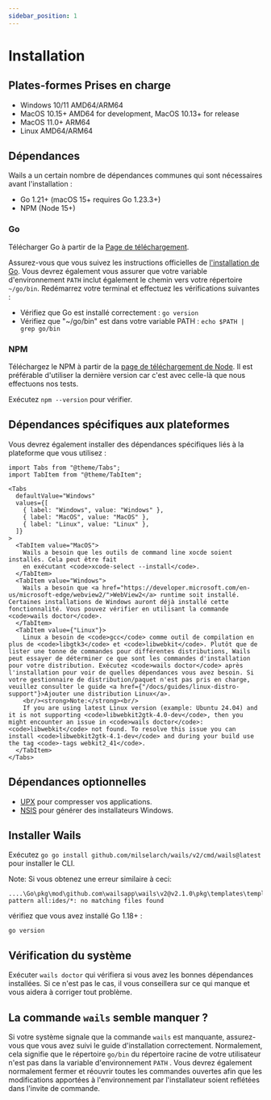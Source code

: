 ```yaml
---
sidebar_position: 1
---
```


# Installation

## Plates-formes Prises en charge

- Windows 10/11 AMD64/ARM64
- MacOS 10.15+ AMD64 for development, MacOS 10.13+ for release
- MacOS 11.0+ ARM64
- Linux AMD64/ARM64

## Dépendances

Wails a un certain nombre de dépendances communes qui sont nécessaires avant l'installation :

- Go 1.21+ (macOS 15+ requires Go 1.23.3+)
- NPM (Node 15+)

### Go

Télécharger Go à partir de la [Page de téléchargement](https://go.dev/dl/).

Assurez-vous que vous suivez les instructions officielles de [l'installation de Go](https://go.dev/doc/install). Vous devrez également vous assurer que votre variable d'environnement `PATH` inclut également le chemin vers votre répertoire `~/go/bin`. Redémarrez votre terminal et effectuez les vérifications suivantes :

- Vérifiez que Go est installé correctement : `go version`
- Vérifiez que "~/go/bin" est dans votre variable PATH : `echo $PATH | grep go/bin`

### NPM

Téléchargez le NPM à partir de la [page de téléchargement de Node](https://nodejs.org/en/download/). Il est préférable d'utiliser la dernière version car c'est avec celle-là que nous effectuons nos tests.

Exécutez `npm --version` pour vérifier.

## Dépendances spécifiques aux plateformes

Vous devrez également installer des dépendances spécifiques liés à la plateforme que vous utilisez :

```mdx-code-block
import Tabs from "@theme/Tabs";
import TabItem from "@theme/TabItem";

<Tabs
  defaultValue="Windows"
  values={[
    { label: "Windows", value: "Windows" },
    { label: "MacOS", value: "MacOS" },
    { label: "Linux", value: "Linux" },
  ]}
>
  <TabItem value="MacOS">
    Wails a besoin que les outils de command line xocde soient installés. Cela peut être fait
    en exécutant <code>xcode-select --install</code>.
  </TabItem>
  <TabItem value="Windows">
    Wails a besoin que <a href="https://developer.microsoft.com/en-us/microsoft-edge/webview2/">WebView2</a> runtime soit installé. Certaines installations de Windows auront déjà installé cette fonctionnalité. Vous pouvez vérifier en utilisant la commande <code>wails doctor</code>.
  </TabItem>
  <TabItem value={"Linux"}>
    Linux a besoin de <code>gcc</code> comme outil de compilation en plus de <code>libgtk3</code> et <code>libwebkit</code>. Plutôt que de lister une tonne de commandes pour différentes distributions, Wails peut essayer de déterminer ce que sont les commandes d'installation pour votre distribution. Exécutez <code>wails doctor</code> après l'installation pour voir de quelles dépendances vous avez besoin. Si votre gestionnaire de distribution/paquet n'est pas pris en charge, veuillez consulter le guide <a href={"/docs/guides/linux-distro-support"}>Ajouter une distribution Linux</a>.
    <br/><strong>Note:</strong><br/>
    If you are using latest Linux version (example: Ubuntu 24.04) and it is not supporting <code>libwebkit2gtk-4.0-dev</code>, then you might encounter an issue in <code>wails doctor</code>: <code>libwebkit</code> not found. To resolve this issue you can install <code>libwebkit2gtk-4.1-dev</code> and during your build use the tag <code>-tags webkit2_41</code>.
  </TabItem>
</Tabs>
```

## Dépendances optionnelles

- [UPX](https://upx.github.io/) pour compresser vos applications.
- [NSIS](https://wails.io/docs/guides/windows-installer/) pour générer des installateurs Windows.

## Installer Wails

Exécutez `go go install github.com/milselarch/wails/v2/cmd/wails@latest` pour installer le CLI.

Note: Si vous obtenez une erreur similaire à ceci:

```shell
....\Go\pkg\mod\github.com\wailsapp\wails\v2@v2.1.0\pkg\templates\templates.go:28:12: pattern all:ides/*: no matching files found
```
vérifiez que vous avez installé Go 1.18+ :
```shell
go version
```

## Vérification du système

Exécuter `wails doctor` qui vérifiera si vous avez les bonnes dépendances installées. Si ce n'est pas le cas, il vous conseillera sur ce qui manque et vous aidera à corriger tout problème.

## La commande `wails` semble manquer ?

Si votre système signale que la commande `wails` est manquante, assurez-vous que vous avez suivi le guide d'installation correctement. Normalement, cela signifie que le répertoire `go/bin` du répertoire racine de votre utilisateur n'est pas dans la variable d'environnement `PATH` . Vous devrez également normalement fermer et réouvrir toutes les commandes ouvertes afin que les modifications apportées à l'environnement par l'installateur soient reflétées dans l'invite de commande.
